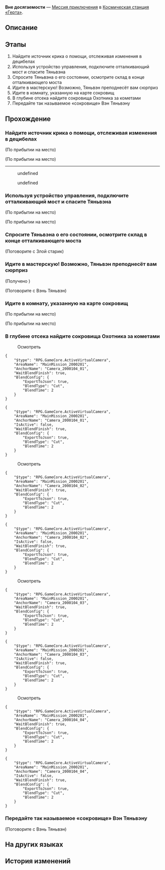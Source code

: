 {{Дополнить|Диалоги.}}
{{Миссия Инфобокс
|id              = 2000105
|Название        = 
|Изображение     = Миссия Освоения Вне досягаемости.png
|Тип             = Миссия приключения
|События         = 
|Глава           = 
|Условия         = Завершена [[Миссия приключения]] ''[[Вне досягаемости]]''
|Персонажи       = Вэнь Тяньвэн; Первопроходец; Письмо
|СтартЛокация    = [[Космическая станция «Герта»]] — [[Зона поддержки]]
|Локации         = Зона поддержки
|Предыдущая      = 
|Следующая       = 
|Награды         = Опыт Освоения*250; Звёздный нефрит*40; Журнал приключений*5; Гертаreum*50; Kapo-Kali*10; Кредиты*12 000
}}
'''Вне досягаемости''' — [[Миссия приключения]] в [[Космическая станция «Герта»]].

==Описание==
{{Описание|<!--официальное описание из Перекрёстка судеб-->}}

==Этапы==
# Найдите источник крика о помощи, отслеживая изменения в децибелах
# Используя устройство управления, подключите отталкивающий мост и спасите Тяньвэна
# Спросите Тяньвэна о его состоянии, осмотрите склад в конце отталкивающего моста
# Идите в мастерскую! Возможно, Тяньвэн преподнесёт вам сюрприз
# Идите в комнату, указанную на карте сокровищ
# В глубине отсека найдите сокровища Охотника за кометами
# Передайте так называемое «сокровище» Вэн Тяньвэну

==Прохождение==
{{Дополнить}}


===Найдите источник крика о помощи, отслеживая изменения в децибелах===
{{Описание миссии|локация=Зона поддержки|Когда вы вошли в Зону поддержки, услышали крики о помощи, доносившиеся откуда-то из глубины. Помогите оказавшемуся в беде исследователю, у него может быть информация об Охотнике за кометами.}}
{{Диалог Начало}}
;(По прибытии на место)

;(По прибытии на место)
<!--Unknown TalkSentence: 200023007-->
:<!--1-second delay-->
----
<!--Unknown TalkSentence: 200023008-->
:{{Диалог|Стрелка}} undefined
:{{Диалог|Стрелка}} undefined
<!--Unknown TalkSentence: 200023010-->
<!--Unknown TalkSentence: 200023013-->
<!--Unknown TalkSentence: 200023014-->
{{Диалог Конец}}

===Используя устройство управления, подключите отталкивающий мост и спасите Тяньвэна===
{{Описание миссии|локация=Зона поддержки|Вэнь Тяньвэн рассказал о своей вражде с Охотником за кометами Хосе и дал вам карту сокровищ. Идите к месту, указанному на карте, там спрятаны старые вещи Хосе.}}
{{Диалог Начало}}
;(По прибытии на место)

;(По прибытии на место)
<!--Unknown TalkSentence: 200023025-->
<!--Unknown TalkSentence: 200023026-->
{{Диалог Конец}}

===Спросите Тяньвэна о его состоянии, осмотрите склад в конце отталкивающего моста===
{{Диалог Начало}}

;(Поговорите с Злой старик)
<!--Unknown TalkSentence: 200014001-->
<!--Unknown TalkSentence: 200014002-->
{{Диалог Конец}}

===Идите в мастерскую! Возможно, Тяньвэн преподнесёт вам сюрприз===
{{Диалог Начало}}

;(Получено {{Item|Особая авторадиография|20|x=1|text=Особая авторадиография}})

;(Поговорите с Вэнь Тяньвэн)
<!--Unknown TalkSentence: 200014101-->
<!--Unknown TalkSentence: 200014102-->
<!--Unknown TalkSentence: 200014103-->
{{Диалог Конец}}

===Идите в комнату, указанную на карте сокровищ===
{{Диалог Начало}}
;(По прибытии на место)

;(По прибытии на место)
<!--Unknown TalkSentence: 200014707-->
{{Диалог Конец}}

===В глубине отсека найдите сокровища Охотника за кометами===
{{Диалог Начало}}

:{{Диалог|Разговор}} Осмотреть
<pre>{
	"$type": "RPG.GameCore.ActiveVirtualCamera",
	"AreaName": "MainMission_2000201",
	"AnchorName": "Camera_2000104_01",
	"WaitBlendFinish": true,
	"BlendConfig": {
		"ExportToJson": true,
		"BlendType": "Cut",
		"BlendTime": 2
	}
}</pre>
<!--Unknown TalkSentence: 200014401-->
<!--Unknown TalkSentence: 200014402-->
<!--Unknown TalkSentence: 200014403-->
<!--Unknown TalkSentence: 200014404-->
<!--Unknown TalkSentence: 200014405-->
<!--Unknown TalkSentence: 200014406-->
<!--Unknown TalkSentence: 200014407-->
<pre>{
	"$type": "RPG.GameCore.ActiveVirtualCamera",
	"AreaName": "MainMission_2000201",
	"AnchorName": "Camera_2000104_01",
	"IsActive": false,
	"WaitBlendFinish": true,
	"BlendConfig": {
		"ExportToJson": true,
		"BlendType": "Cut",
		"BlendTime": 2
	}
}</pre>

:{{Диалог|Разговор}} Осмотреть
<pre>{
	"$type": "RPG.GameCore.ActiveVirtualCamera",
	"AreaName": "MainMission_2000201",
	"AnchorName": "Camera_2000104_02",
	"WaitBlendFinish": true,
	"BlendConfig": {
		"ExportToJson": true,
		"BlendType": "Cut",
		"BlendTime": 2
	}
}</pre>
<!--Unknown TalkSentence: 200014501-->
<!--Unknown TalkSentence: 200014502-->
<!--Unknown TalkSentence: 200014503-->
<!--Unknown TalkSentence: 200014504-->
<!--Unknown TalkSentence: 200014505-->
<!--Unknown TalkSentence: 200014506-->
<!--Unknown TalkSentence: 200014507-->
<!--Unknown TalkSentence: 200014508-->
<pre>{
	"$type": "RPG.GameCore.ActiveVirtualCamera",
	"AreaName": "MainMission_2000201",
	"AnchorName": "Camera_2000104_02",
	"IsActive": false,
	"WaitBlendFinish": true,
	"BlendConfig": {
		"ExportToJson": true,
		"BlendType": "Cut",
		"BlendTime": 2
	}
}</pre>

:{{Диалог|Разговор}} Осмотреть
<pre>{
	"$type": "RPG.GameCore.ActiveVirtualCamera",
	"AreaName": "MainMission_2000201",
	"AnchorName": "Camera_2000104_03",
	"WaitBlendFinish": true,
	"BlendConfig": {
		"ExportToJson": true,
		"BlendType": "Cut",
		"BlendTime": 2
	}
}</pre>
<!--Unknown TalkSentence: 200014601-->
<!--Unknown TalkSentence: 200014602-->
<!--Unknown TalkSentence: 200014603-->
<!--Unknown TalkSentence: 200014604-->
<!--Unknown TalkSentence: 200014605-->
<!--Unknown TalkSentence: 200014606-->
<!--Unknown TalkSentence: 200014607-->
<pre>{
	"$type": "RPG.GameCore.ActiveVirtualCamera",
	"AreaName": "MainMission_2000201",
	"AnchorName": "Camera_2000104_03",
	"IsActive": false,
	"WaitBlendFinish": true,
	"BlendConfig": {
		"ExportToJson": true,
		"BlendType": "Cut",
		"BlendTime": 2
	}
}</pre>

:{{Диалог|Разговор}} Осмотреть
<pre>{
	"$type": "RPG.GameCore.ActiveVirtualCamera",
	"AreaName": "MainMission_2000201",
	"AnchorName": "Camera_2000104_04",
	"WaitBlendFinish": true,
	"BlendConfig": {
		"ExportToJson": true,
		"BlendType": "Cut",
		"BlendTime": 2
	}
}</pre>
<!--Unknown TalkSentence: 200014701-->
<!--Unknown TalkSentence: 200014702-->
<!--Unknown TalkSentence: 200014703-->
<!--Unknown TalkSentence: 200014704-->
<!--Unknown TalkSentence: 200014705-->
<!--Unknown TalkSentence: 200014706-->
<pre>{
	"$type": "RPG.GameCore.ActiveVirtualCamera",
	"AreaName": "MainMission_2000201",
	"AnchorName": "Camera_2000104_04",
	"IsActive": false,
	"WaitBlendFinish": true,
	"BlendConfig": {
		"ExportToJson": true,
		"BlendType": "Cut",
		"BlendTime": 2
	}
}</pre>
{{Диалог Конец}}

===Передайте так называемое «сокровище» Вэн Тяньвэну===
{{Описание миссии|локация=Зона поддержки|Теперь у вас в руках знаменитые сокровища Охотника за кометами, вы в одном шаге от разгадки тайны. Отдайте сокровища Вэнь Тяньвэну, тогда раскроется их истинная ценность.}}
{{Диалог Начало}}

;(Поговорите с Вэнь Тяньвэн)
<!--Unknown TalkSentence: 200014301-->
<!--Unknown TalkSentence: 200014302-->
<!--Unknown TalkSentence: 200014303-->
{{Диалог Конец}}

==На других языках==
{{На других языках
|en   = Out of Reach
|zhs  = 触不可及
|zht  = 觸不可及
|ja   = 触れられない
|ko   = 닿을 수 없는 것
|es   = Fuera de alcance
|fr   = Hors d'atteinte
|ru   = Вне досягаемости
|th   = จับต้องไม่ได้
|vi   = Chỉ Có Thể Ngắm Nhìn
|de   = Außer Reichweite
|id   = Tak Tersentuh
|pt   = Fora de Alcance
}}

==История изменений==
{{История изменений|2.7}}
